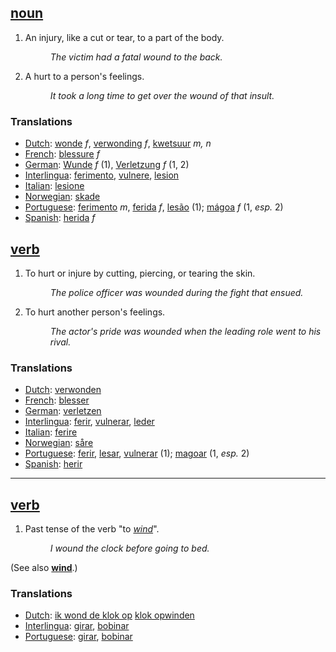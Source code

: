 ==[[noun]]==
#An injury, like a cut or tear, to a part of the body.
#:''The victim had a fatal wound to the back.'' 
#A hurt to a person's feelings. 
#:''It took a long time to get over the wound of that insult.''

===Translations===

*[[Dutch]]: [[wonde]] ''f'', [[verwonding]] ''f'', [[kwetsuur]] ''m, n''
*[[French]]: [[blessure]] ''f''
*[[German]]: [[Wunde]] ''f'' (1), [[Verletzung]] ''f'' (1, 2)
*[[Interlingua]]: [[ferimento]], [[vulnere]], [[lesion]]
*[[Italian]]: [[lesione]]
*[[Norwegian]]: [[skade]]
*[[Portuguese]]: [[ferimento]] ''m'', [[ferida]] ''f'', [[lesão]] (1); [[mágoa]] ''f'' (1, ''esp.'' 2)
*[[Spanish]]: [[herida]] ''f''

==[[verb]]==
#To hurt or injure by cutting, piercing, or tearing the skin. 
#:''The police officer was wounded during the fight that ensued.'' 
#To hurt another person's feelings. 
#:''The actor's pride was wounded when the leading role went to his rival.'' 

===Translations===

*[[Dutch]]: [[verwonden]]
*[[French]]: [[blesser]]
*[[German]]: [[verletzen]]
*[[Interlingua]]: [[ferir]], [[vulnerar]], [[leder]]
*[[Italian]]: [[ferire]]
*[[Norwegian]]: [[såre]]
*[[Portuguese]]: [[ferir]], [[lesar]], [[vulnerar]] (1); [[magoar]] (1, ''esp.'' 2)
*[[Spanish]]: [[herir]]

----

==[[verb]]==
#Past tense of the verb "to ''[[wind]]''". 
#:''I wound the clock before going to bed.''

(See also '''[[wind]]'''.)

===Translations===

*[[Dutch]]: [[ik wond de klok op]] [[klok opwinden]]
*[[Interlingua]]: [[girar]], [[bobinar]]
*[[Portuguese]]: [[girar]], [[bobinar]]